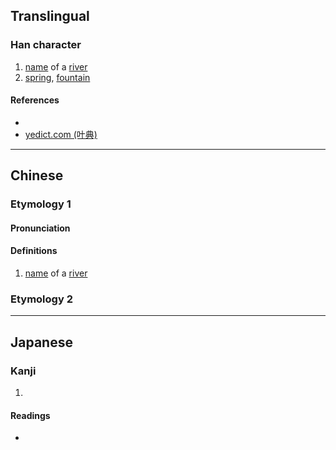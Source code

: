 {{character info/new}}
==Translingual==

===Han character===
{{Han char|rn=85|rad=水|as=09|sn=12|four=|canj=EHAE|ids=⿰氵泉}}

# [[name]] of a [[river]]
# [[spring]], [[fountain]]

====References====
* {{Han ref|kx=0638.340|dkj=17892|dj=1045.190|hdz=31681.050|uh=6E76|ud=28278}}
* [http://yedict.com/htm/6E/6E76.htm yedict.com (叶典)]

----

==Chinese==
{{zh-forms}}

===Etymology 1===
====Pronunciation====
{{zh-pron
|m=quán
|c=cyun4
|mc=y
|oc=y
|ma=
|cat=pn
}}

====Definitions====
{{zh-hanzi}}

# [[name]] of a [[river]]

===Etymology 2===
{{zh-see|泉|v}}

----

==Japanese==

===Kanji===
{{ja-kanji|grade=|rs=水09}}

# {{defn|lang=ja|sort=水09}}

====Readings====
* {{ja-readings|on=[[せん]] (sen)|kun=[[いずみ]] (izumi)}}